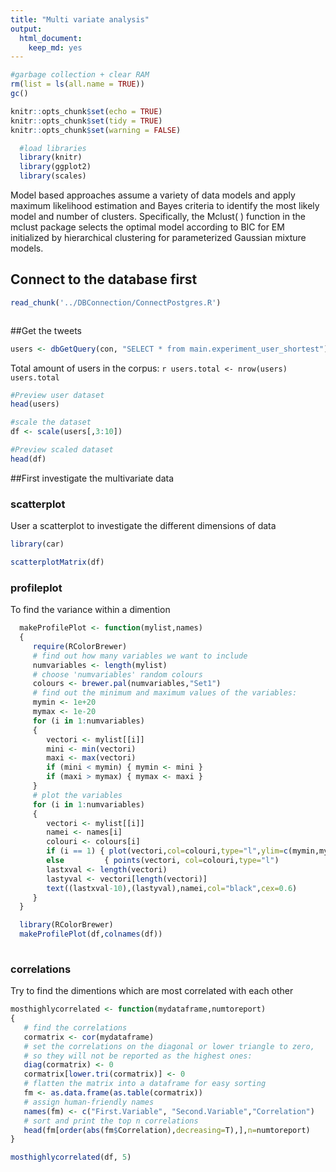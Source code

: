 ```yaml
---
title: "Multi variate analysis"
output: 
  html_document: 
    keep_md: yes
---
```


```r
#garbage collection + clear RAM
rm(list = ls(all.name = TRUE))
gc()
```

```r
knitr::opts_chunk$set(echo = TRUE)
knitr::opts_chunk$set(tidy = TRUE)
knitr::opts_chunk$set(warning = FALSE)
```

```r
  #load libraries
  library(knitr)
  library(ggplot2)
  library(scales)
```

Model based approaches assume a variety of data models and apply maximum likelihood estimation and Bayes criteria to identify the most likely model and number of clusters. Specifically, the Mclust( ) function in the mclust package selects the optimal model according to BIC for EM initialized by hierarchical clustering for parameterized Gaussian mixture models.

## Connect to the database first
```r
read_chunk('../DBConnection/ConnectPostgres.R')
```

```r
```

##Get the tweets
```r
users <- dbGetQuery(con, "SELECT * from main.experiment_user_shortest")
```

Total amount of users in the corpus: `r users.total <- nrow(users)
  users.total`

```r
#Preview user dataset  
head(users)

#scale the dataset
df <- scale(users[,3:10])

#Preview scaled dataset
head(df)
```

##First investigate the multivariate data

### scatterplot
User a scatterplot to investigate the different dimensions of data
```r
library(car)

scatterplotMatrix(df)
```

### profileplot
To find the variance within a dimention
```r
  makeProfilePlot <- function(mylist,names)
  {
     require(RColorBrewer)
     # find out how many variables we want to include
     numvariables <- length(mylist)
     # choose 'numvariables' random colours
     colours <- brewer.pal(numvariables,"Set1")
     # find out the minimum and maximum values of the variables:
     mymin <- 1e+20
     mymax <- 1e-20
     for (i in 1:numvariables)
     {
        vectori <- mylist[[i]]
        mini <- min(vectori)
        maxi <- max(vectori)
        if (mini < mymin) { mymin <- mini }
        if (maxi > mymax) { mymax <- maxi }
     }
     # plot the variables
     for (i in 1:numvariables)
     {
        vectori <- mylist[[i]]
        namei <- names[i]
        colouri <- colours[i]
        if (i == 1) { plot(vectori,col=colouri,type="l",ylim=c(mymin,mymax)) }
        else         { points(vectori, col=colouri,type="l")                                     }
        lastxval <- length(vectori)
        lastyval <- vectori[length(vectori)]
        text((lastxval-10),(lastyval),namei,col="black",cex=0.6)
     }
  }

  library(RColorBrewer)
  makeProfilePlot(df,colnames(df))
  
```
  
### correlations
Try to find the dimentions which are most correlated with each other
```r
mosthighlycorrelated <- function(mydataframe,numtoreport)
{
   # find the correlations
   cormatrix <- cor(mydataframe)
   # set the correlations on the diagonal or lower triangle to zero,
   # so they will not be reported as the highest ones:
   diag(cormatrix) <- 0
   cormatrix[lower.tri(cormatrix)] <- 0
   # flatten the matrix into a dataframe for easy sorting
   fm <- as.data.frame(as.table(cormatrix))
   # assign human-friendly names
   names(fm) <- c("First.Variable", "Second.Variable","Correlation")
   # sort and print the top n correlations
   head(fm[order(abs(fm$Correlation),decreasing=T),],n=numtoreport)
}

mosthighlycorrelated(df, 5)

```


```r
```